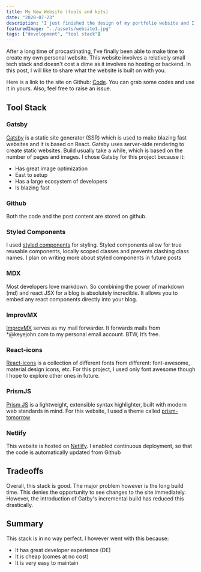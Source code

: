 ```yaml
---
title: My New Website (tools and kits)
date: "2020-07-23"
description: "I just finished the design of my portfolio website and I am really excited about it. In this article, I will discuss the tech stack I used for it."
featuredImage: "../assets/website1.jpg"
tags: ["development", "tool stack"]
---
```


After a long time of procastinating, I've finally been able to make time to create my own personal website. This website involves a relatively
small tech stack and doesn't cost a dime as it involves no hosting or backend. In this post, I will like to share what the website is built on with you.

Here is a link to the site on Github: [Code](https://github.com/oluwakeye-john/personal). You can grab some codes and use it in yours.
Also, feel free to raise an issue.

## Tool Stack

### Gatsby

[Gatsby](https://gatsbyjs.org) is a static site generator (SSR) which is used to make blazing fast websites and it is based on React. Gatsby uses server-side rendering to create static websites.
Build usually take a while, which is based on the number of pages and images. I chose Gatsby for this project because it:

- Has great image optimization
- East to setup
- Has a large ecosystem of developers
- Is blazing fast

### Github

Both the code and the post content are stored on github.

### Styled Components

I used [styled components](https://styled-components.com/) for styling. Styled components allow for true reusable components, locally scoped classes and prevents clashing class names.
I plan on writing more about styled components in future posts

### MDX

Most developers love markdown. So combining the power of markdown (md) and react JSX for a blog is absolutely incredible. It allows you to embed any react components directly into your blog.

### ImprovMX

[ImprovMX](http://improvmx.com/) serves as my mail forwarder. It forwards mails from \*@keyejohn.com to my personal email account. BTW, It’s free.

### React-icons

[React-icons](https://react-icons.github.io/react-icons/) is a collection of different fonts from different: font-awesome, material design icons, etc. For this project, I used only font awesome though I hope to explore other ones in future.

### PrismJS

[Prism JS](https://prismjs.com/) is a lightweight, extensible syntax highlighter, built with modern web standards in mind. For this website, I used a theme called <a href='#'>prism-tomorrow</a>

### Netlify

This website is hosted on [Netlify](httsp://netlify.com). I enabled continuous deployment, so that the code is automatically updated from Github

## Tradeoffs

Overall, this stack is good. The major problem however is the long build time. This denies the opportunity to see changes to the site immediately. However, the introduction of Gatby's incremental build has reduced this drastically.

## Summary

This stack is in no way perfect. I however went with this because:

- It has great developer experience (DE)
- It is cheap (comes at no cost)
- It is very easy to maintain
